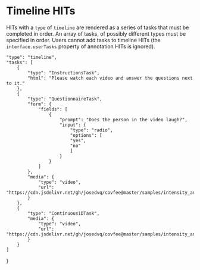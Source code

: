
<Meta title="Timeline HITs"/>

# Timeline HITs

HITs with a `type` of `timeline` are rendered as a series of tasks that must be completed in order. An array of tasks, of possibly different types must be specified in order. Users cannot add tasks to timeline HITs (the `interface.userTasks` property of annotation HITs is ignored).

    "type": "timeline",
    "tasks": [
        {
            "type": "InstructionsTask",
            "html": "Please watch each video and answer the questions next to it."
        },
        {
            "type": "QuestionnaireTask",
            "form": {
                "fields": [
                    {
                        "prompt": "Does the person in the video laugh?",
                        "input": {
                            "type": "radio",
                            "options": [
                            "yes",
                            "no"
                            ]
                        }
                    }
                ]
            },
            "media": {
                "type": "video",
                "url": "https://cdn.jsdelivr.net/gh/josedvq/covfee@master/samples/intensity_annotation/media/person_reading.mp4"
            }
        },
        {
            "type": "Continuous1DTask",
            "media": {
                "type": "video",
                "url": "https://cdn.jsdelivr.net/gh/josedvq/covfee@master/samples/intensity_annotation/media/person_reading.mp4"
            }
        }
    ]
}

<CodeBlock code={hitSpec} />

<Alert message="Note: this preview is not fully interactive. To be able to edit the tasks and submit data recreate the HIT in a local covfee install."/>
<HITVisualizer hit={hitSpec}/>
